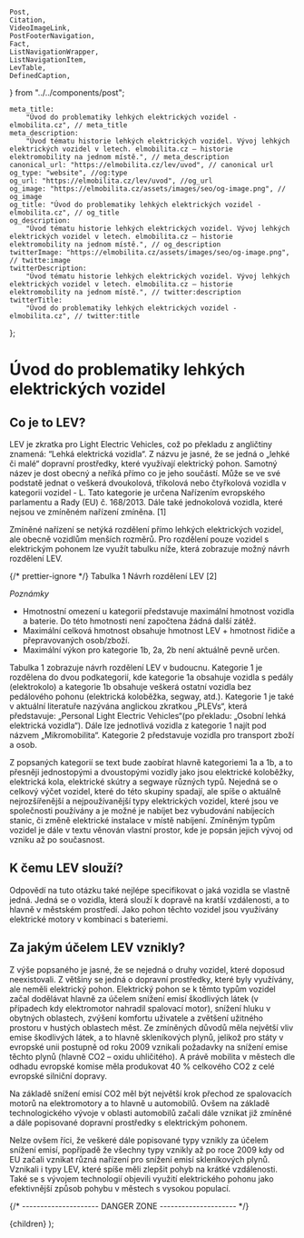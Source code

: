 	Post,
	Citation,
	VideoImageLink,
	PostFooterNavigation,
	Fact,
	ListNavigationWrapper,
	ListNavigationItem,
	LevTable,
	DefinedCaption,
} from "../../components/post";


	meta_title:
		"Úvod do problematiky lehkých elektrických vozidel - elmobilita.cz", // meta_title
	meta_description:
		"Úvod tématu historie lehkých elektrických vozidel. Vývoj lehkých elektrických vozidel v letech. elmobilita.cz – historie elektromobility na jednom místě.", // meta_description
	canonical_url: "https://elmobilita.cz/lev/uvod", // canonical url
	og_type: "website", //og:type
	og_url: "https://elmobilita.cz/lev/uvod", //og_url
	og_image: "https://elmobilita.cz/assets/images/seo/og-image.png", // og_image
	og_title: "Úvod do problematiky lehkých elektrických vozidel - elmobilita.cz", // og_title
	og_description:
		"Úvod tématu historie lehkých elektrických vozidel. Vývoj lehkých elektrických vozidel v letech. elmobilita.cz – historie elektromobility na jednom místě.", // og_description
	twitterImage: "https://elmobilita.cz/assets/images/seo/og-image.png", // twitte:image
	twitterDescription:
		"Úvod tématu historie lehkých elektrických vozidel. Vývoj lehkých elektrických vozidel v letech. elmobilita.cz – historie elektromobility na jednom místě.", // twitter:description
	twitterTitle:
		"Úvod do problematiky lehkých elektrických vozidel - elmobilita.cz", // twitter:title
};

# Úvod do problematiky lehkých elektrických vozidel

## Co je to LEV?

LEV je zkratka pro Light Electric Vehicles, což po překladu z angličtiny znamená: “Lehká elektrická vozidla“. Z názvu je jasné, že se jedná o „lehké či malé“ dopravní prostředky, které využívají elektrický pohon. Samotný název je dost obecný a neříká přímo co je jeho součástí. Může se ve své podstatě jednat o veškerá dvoukolová, tříkolová nebo čtyřkolová vozidla v kategorii vozidel - L. Tato kategorie je určena Nařízením evropského parlamentu a Rady (EU) č. 168/2013. Dále také jednokolová vozidla, které nejsou ve zmíněném nařízení zmíněna.&nbsp;<Citation href="/lev/zdroje#narizeni-eu-168-2013">[1]</Citation>

Zmíněné nařízení se netýká rozdělení přímo lehkých elektrických vozidel, ale obecně vozidlům menších rozměrů. Pro rozdělení pouze vozidel s elektrickým pohonem lze využít tabulku níže, která zobrazuje možný návrh rozdělení LEV.

<LevTable />
{/* prettier-ignore */}
<DefinedCaption>Tabulka 1 Návrh rozdělení LEV&nbsp;<Citation href="/lev/zdroje#lev-swov">[2]</Citation></DefinedCaption>

_Poznámky_

- Hmotnostní omezení u kategorií představuje maximální hmotnost vozidla a baterie. Do této hmotnosti není započtena žádná další zátěž.
- Maximální celková hmotnost obsahuje hmotnost LEV + hmotnost řidiče a přepravovaných osob/zboží.
- Maximální výkon pro kategorie 1b, 2a, 2b není aktuálně pevně určen.

Tabulka 1 zobrazuje návrh rozdělení LEV v budoucnu. Kategorie 1 je rozdělena do dvou podkategorií, kde kategorie 1a obsahuje vozidla s pedály (elektrokolo) a kategorie 1b obsahuje veškerá ostatní vozidla bez pedálového pohonu (elektrická koloběžka, segway, atd.). Kategorie 1 je také v aktuální literatuře nazývána anglickou zkratkou „PLEVs“, která představuje: „Personal Light Electric Vehicles“(po překladu: „Osobní lehká elektrická vozidla“). Dále lze jednotlivá vozidla z kategorie 1 najít pod názvem „Mikromobilita“. Kategorie 2 představuje vozidla pro transport zboží a osob.

Z popsaných kategorií se text bude zaobírat hlavně kategoriemi 1a a 1b, a to přesněji jednostopými a dvoustopými vozidly jako jsou elektrické koloběžky, elektrická kola, elektrické skútry a segwaye různých typů. Nejedná se o celkový výčet vozidel, které do této skupiny spadají, ale spíše o aktuálně nejrozšířenější a nejpoužívanější typy elektrických vozidel, které jsou ve společnosti používány a je možné je nabíjet bez vybudování nabíjecích stanic, či změně elektrické instalace v místě nabíjení. Zmíněným typům vozidel je dále v textu věnován vlastní prostor, kde je popsán jejich vývoj od vzniku až po současnost.

## K čemu LEV slouží?

Odpovědí na tuto otázku také nejlépe specifikovat o jaká vozidla se vlastně jedná. Jedná se o vozidla, která slouží k dopravě na kratší vzdálenosti, a to hlavně v městském prostředí. Jako pohon těchto vozidel jsou využívány elektrické motory v kombinaci s bateriemi.

## Za jakým účelem LEV vznikly?

Z výše popsaného je jasné, že se nejedná o druhy vozidel, které doposud neexistovali. Z většiny se jedná o dopravní prostředky, které byly využívány, ale neměli elektrický pohon. Elektrický pohon se k těmto typům vozidel začal dodělávat hlavně za účelem snížení emisí škodlivých látek (v případech kdy elektromotor nahradil spalovací motor), snížení hluku v obytných oblastech, zvýšení komfortu uživatele a zvětšení užitného prostoru v hustých oblastech měst. Ze zmíněných důvodů měla největší vliv emise škodlivých látek, a to hlavně skleníkových plynů, jelikož pro státy v evropské unii postupně od roku 2009 vznikali požadavky na snížení emise těchto plynů (hlavně CO2 – oxidu uhličitého). A právě mobilita v městech dle odhadu evropské komise měla produkovat 40 % celkového CO2 z celé evropské silniční dopravy.

Na základě snížení emisí CO2 měl být největší krok přechod ze spalovacích motorů na elektromotory a to hlavně u automobilů. Ovšem na základě technologického vývoje v oblasti automobilů začali dále vznikat již zmíněné a dále popisované dopravní prostředky s elektrickým pohonem.

Nelze ovšem říci, že veškeré dále popisované typy vznikly za účelem snížení emisí, popřípadě že všechny typy vznikly až po roce 2009 kdy od EU začali vznikat různá nařízení pro snížení emisí skleníkových plynů. Vznikali i typy LEV, které spíše měli zlepšit pohyb na krátké vzdálenosti. Také se s vývojem technologií objevili využití elektrického pohonu jako efektivnější způsob pohybu v městech s vysokou populací.

<PostFooterNavigation
	hrefPrevious="/lev/kapitoly"
	hrefNext="/lev/technologie"
	next="Následující"
	previous="Předchozí"
	previousEnabled="true"
	nextEnabled="true"
/>
{/* --------------------- DANGER ZONE --------------------- */}

<DefaultLayout metaData={metaData}>
	<MDXProvider
		components={{
			h2: H2,
			h3: H3,
			h4: H4,
			h6: H5,
			h5: H6,
		}}
	>
		<Post>{children}</Post>
	</MDXProvider>
</DefaultLayout>
);
